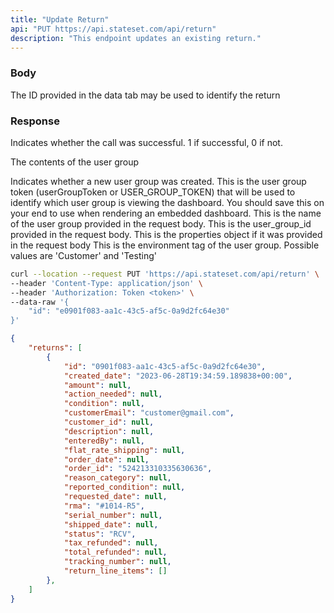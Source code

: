 ```yaml
---
title: "Update Return"
api: "PUT https://api.stateset.com/api/return"
description: "This endpoint updates an existing return."
---
```


### Body

<ParamField body="return_id" type="string">
  The ID provided in the data tab may be used to identify the return
</ParamField>

### Response

<ResponseField name="success" type="number">
  Indicates whether the call was successful. 1 if successful, 0 if not.
</ResponseField>

<ResponseField name="user_group" type="object">

The contents of the user group

<Expandable title="Toggle object">

<ResponseField name="team_id" type="number">
  Indicates whether a new user group was created.
</ResponseField>

<ResponseField name="token" type="string">
  This is the user group token (userGroupToken or USER_GROUP_TOKEN) that will be
  used to identify which user group is viewing the dashboard. You should save
  this on your end to use when rendering an embedded dashboard.
</ResponseField>

<ResponseField name="name" type="string">
  This is the name of the user group provided in the request body.
</ResponseField>

<ResponseField name="provided_id" type="string">
  This is the user_group_id provided in the request body.
</ResponseField>

<ResponseField name="properties" type="JSON | Null">
  This is the properties object if it was provided in the request body
</ResponseField>

<ResponseField name="api_environment_tag" type="JSON or null">
  This is the environment tag of the user group. Possible values are 'Customer'
  and 'Testing'
</ResponseField>

</Expandable>

</ResponseField>

<RequestExample>

```bash Example Request
curl --location --request PUT 'https://api.stateset.com/api/return' \
--header 'Content-Type: application/json' \
--header 'Authorization: Token <token>' \
--data-raw '{
    "id": "e0901f083-aa1c-43c5-af5c-0a9d2fc64e30"
}'
```

</RequestExample>

<ResponseExample>

```json Response
{
    "returns": [
        {
            "id": "0901f083-aa1c-43c5-af5c-0a9d2fc64e30",
            "created_date": "2023-06-28T19:34:59.189838+00:00",
            "amount": null,
            "action_needed": null,
            "condition": null,
            "customerEmail": "customer@gmail.com",
            "customer_id": null,
            "description": null,
            "enteredBy": null,
            "flat_rate_shipping": null,
            "order_date": null,
            "order_id": "524213310335630636",
            "reason_category": null,
            "reported_condition": null,
            "requested_date": null,
            "rma": "#1014-R5",
            "serial_number": null,
            "shipped_date": null,
            "status": "RCV",
            "tax_refunded": null,
            "total_refunded": null,
            "tracking_number": null,
            "return_line_items": []
        },
    ]
}   
```

</ResponseExample>
